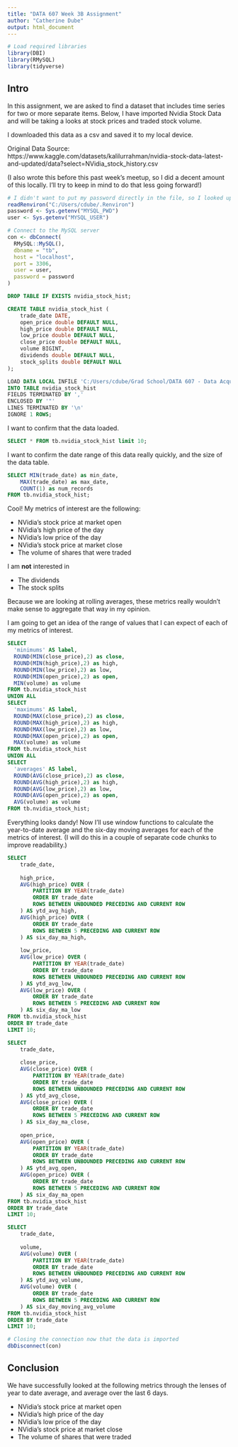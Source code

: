 ---
title: "DATA 607 Week 3B Assignment"
author: "Catherine Dube"
output: html_document
---

```{r setup, include=FALSE}
# Load required libraries
library(DBI)
library(RMySQL)
library(tidyverse)
```

## Intro
In this assignment, we are asked to find a dataset that includes time series for two or more separate items. Below, I have imported Nvidia Stock Data and will be taking a looks at stock prices and traded stock volume. 

I downloaded this data as a csv and saved it to my local device.

Original Data Source: https://www.kaggle.com/datasets/kalilurrahman/nvidia-stock-data-latest-and-updated/data?select=NVidia_stock_history.csv

(I also wrote this before this past week's meetup, so I did a decent amount of this locally. I'll try to keep in mind to do that less going forward!)
```{r credentials}
# I didn't want to put my password directly in the file, so I looked up using .Renviron
readRenviron("C:/Users/cdube/.Renviron")  
password <- Sys.getenv("MYSQL_PWD")
user <- Sys.getenv("MYSQL_USER") 
```

```{r load-sql-data}
# Connect to the MySQL server
con <- dbConnect(
  RMySQL::MySQL(),
  dbname = "tb",
  host = "localhost",
  port = 3306,
  user = user,
  password = password
)
```

```{sql sql-drop, connection=con}
DROP TABLE IF EXISTS nvidia_stock_hist;
```

```{sql sql-create, connection=con}
CREATE TABLE nvidia_stock_hist (
    trade_date DATE,
    open_price double DEFAULT NULL,
    high_price double DEFAULT NULL,
    low_price double DEFAULT NULL,
    close_price double DEFAULT NULL,
    volume BIGINT,
    dividends double DEFAULT NULL,
    stock_splits double DEFAULT NULL
);
```

```{sql sql-load, connection=con}
LOAD DATA LOCAL INFILE 'C:/Users/cdube/Grad School/DATA 607 - Data Acquisition and Management/Week 3/NVidia_stock_history.csv'
INTO TABLE nvidia_stock_hist
FIELDS TERMINATED BY ',' 
ENCLOSED BY '"' 
LINES TERMINATED BY '\n'
IGNORE 1 ROWS;
```

I want to confirm that the data loaded.
```{sql sql-validate, connection=con}
SELECT * FROM tb.nvidia_stock_hist limit 10; 
```

I want to confirm the date range of this data really quickly, and the size of the data table.
```{sql sql-generic-summaries, connection=con}
SELECT MIN(trade_date) as min_date,
    MAX(trade_date) as max_date,
	COUNT(1) as num_records
FROM tb.nvidia_stock_hist;
```

Cool! My metrics of interest are the following:

* NVidia's stock price at market open
* NVidia's high price of the day
* NVidia's low price of the day
* NVidia's stock price at market close
* The volume of shares that were traded


I am **not** interested in 

* The dividends
* The stock splits

Because we are looking at rolling averages, these metrics really wouldn't make sense to aggregate that way in my opinion.

I am going to get an idea of the range of values that I can expect of each of my metrics of interest.
```{sql sql-metric-summaries, connection=con}
SELECT 
  'minimums' AS label,
  ROUND(MIN(close_price),2) as close, 
  ROUND(MIN(high_price),2) as high,
  ROUND(MIN(low_price),2) as low, 
  ROUND(MIN(open_price),2) as open, 
  MIN(volume) as volume
FROM tb.nvidia_stock_hist
UNION ALL
SELECT 
  'maximums' AS label,
  ROUND(MAX(close_price),2) as close, 
  ROUND(MAX(high_price),2) as high,
  ROUND(MAX(low_price),2) as low, 
  ROUND(MAX(open_price),2) as open, 
  MAX(volume) as volume
FROM tb.nvidia_stock_hist
UNION ALL
SELECT 
  'averages' AS label,
  ROUND(AVG(close_price),2) as close, 
  ROUND(AVG(high_price),2) as high,
  ROUND(AVG(low_price),2) as low, 
  ROUND(AVG(open_price),2) as open, 
  AVG(volume) as volume
FROM tb.nvidia_stock_hist;
```


Everything looks dandy! Now I'll use window functions to calculate the year-to-date average and the six-day moving averages for each of the metrics of interest.
(I will do this in a couple of separate code chunks to improve readability.)
```{sql sql-high-low, connection=con}
SELECT 
    trade_date,
    
    high_price,
    AVG(high_price) OVER (
        PARTITION BY YEAR(trade_date)
        ORDER BY trade_date
        ROWS BETWEEN UNBOUNDED PRECEDING AND CURRENT ROW
    ) AS ytd_avg_high,
    AVG(high_price) OVER (
        ORDER BY trade_date
        ROWS BETWEEN 5 PRECEDING AND CURRENT ROW
    ) AS six_day_ma_high,
    
    low_price,
    AVG(low_price) OVER (
        PARTITION BY YEAR(trade_date)
        ORDER BY trade_date
        ROWS BETWEEN UNBOUNDED PRECEDING AND CURRENT ROW
    ) AS ytd_avg_low,
    AVG(low_price) OVER (
        ORDER BY trade_date
        ROWS BETWEEN 5 PRECEDING AND CURRENT ROW
    ) AS six_day_ma_low
FROM tb.nvidia_stock_hist
ORDER BY trade_date
LIMIT 10;
```

```{sql sql-close-open, connection=con}
SELECT 
    trade_date,
    
    close_price,
    AVG(close_price) OVER (
        PARTITION BY YEAR(trade_date)
        ORDER BY trade_date
        ROWS BETWEEN UNBOUNDED PRECEDING AND CURRENT ROW
    ) AS ytd_avg_close,
    AVG(close_price) OVER (
        ORDER BY trade_date
        ROWS BETWEEN 5 PRECEDING AND CURRENT ROW
    ) AS six_day_ma_close,
    
    open_price,
    AVG(open_price) OVER (
        PARTITION BY YEAR(trade_date)
        ORDER BY trade_date
        ROWS BETWEEN UNBOUNDED PRECEDING AND CURRENT ROW
    ) AS ytd_avg_open,
    AVG(open_price) OVER (
        ORDER BY trade_date
        ROWS BETWEEN 5 PRECEDING AND CURRENT ROW
    ) AS six_day_ma_open
FROM tb.nvidia_stock_hist
ORDER BY trade_date
LIMIT 10;
```

```{sql sql-volume, connection=con}
SELECT 
    trade_date,
    
    volume,
    AVG(volume) OVER (
        PARTITION BY YEAR(trade_date)
        ORDER BY trade_date
        ROWS BETWEEN UNBOUNDED PRECEDING AND CURRENT ROW
    ) AS ytd_avg_volume,
    AVG(volume) OVER (
        ORDER BY trade_date
        ROWS BETWEEN 5 PRECEDING AND CURRENT ROW
    ) AS six_day_moving_avg_volume
FROM tb.nvidia_stock_hist
ORDER BY trade_date
LIMIT 10;
```

```{r close-sql}
# Closing the connection now that the data is imported
dbDisconnect(con)
```
## Conclusion
We have successfully looked at the following metrics through the lenses of year to date average, and average over the last 6 days.

* NVidia's stock price at market open
* NVidia's high price of the day
* NVidia's low price of the day
* NVidia's stock price at market close
* The volume of shares that were traded
